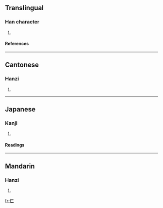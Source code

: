 ==Translingual==
===Han character===
{{Han char|rad=人|as=03|sn=5|four=2121<sub>1</sub>|canj=人一一一 (OMMM)}}
# {{defn|Han|sort=人03}}
====References====
{{Han ref|kx=0094.051|dkj=00397|hdz=10112.010|uh=4EE8|ud=20200|bh=C965|bd=51557}}
----
==Cantonese==
===Hanzi===
{{yue-hanzi|jyut=|y=saam1}}
# {{defn|Cantonese}}
----
==Japanese==
===Kanji===
{{ja-kanji|grade=|rs=人03}}
# {{defn|Japanese}}
====Readings====
{{ja-readings|on=[[さ]] (sa)|kun=}}
----
==Mandarin==
===Hanzi===
{{cmn-hanzi|pin=[[fǎn]] (fan3), [[sā]] (sa1)|wg=fan<sup>3</sup>, sa<sup>1</sup>}}
# {{defn|Mandarin}}

[[fr:仨]]